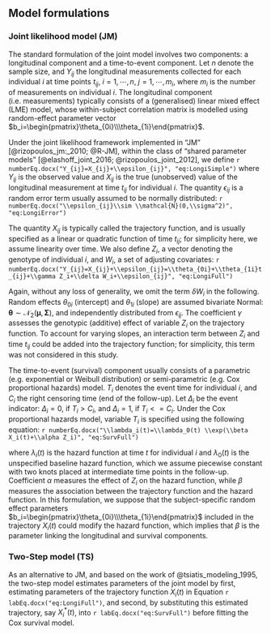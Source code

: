 ## Model formulations

### Joint likelihood model (JM)

The standard formulation of the joint model involves two components: a longitudinal component and a time-to-event component.
Let $n$ denote the sample size, and $Y_{ij}$ the longitudinal measurements collected for each individual $i$ at time points $t_{ij}$, $i=1,\cdots,n$, $j=1,\cdots,m_i$, where $m_i$ is the number of measurements on individual $i$. 
The longitudinal component (i.e. measurements) typically consists of a (generalised) linear mixed effect (LME) model, whose within-subject correlation matrix is modelled using random-effect parameter vector $b_i=\begin{pmatrix}\theta_{0i}\\\theta_{1i}\end{pmatrix}$.

Under the joint likelihood framework implemented in "JM" [@rizopoulos_jm:_2010; @R-JM], within the class of "shared parameter models" [@elashoff_joint_2016; @rizopoulos_joint_2012], we define
`r numberEq.docx("Y_{ij}=X_{ij}+\\epsilon_{ij}", "eq:LongiSimple")`
where $Y_{ij}$ is the observed value and $X_{ij}$ is the true (unobserved) value of the longitudinal measurement at time $t_{ij}$ for individual $i$. 
The quantity $\epsilon_{ij}$ is a random error term usually assumed to be normally distributed:
`r numberEq.docx("\\epsilon_{ij}\\sim \\mathcal{N}(0,\\sigma^2)", "eq:LongiError")`

The quantity $X_{ij}$ is typically called the trajectory function, and is usually specified as a linear or quadratic function of time $t_{ij}$; for simplicity here, we assume linearity over time.
We also define $Z_i$, a vector denoting the genotype of individual $i$, and $W_i$, a set of adjusting covariates:
`r numberEq.docx("Y_{ij}=X_{ij}+\\epsilon_{ij}=\\theta_{0i}+\\theta_{1i}t_{ij}+\\gamma Z_i+\\delta W_i+\\epsilon_{ij}", "eq:LongiFull")`

Again, without any loss of generality, we omit the term $\delta W_i$ in the following. 
Random effects $\theta_{0i}$ (intercept) and $\theta_{1i}$ (slope) are assumed bivariate Normal: $\mathbf{\theta} \sim \mathcal{N}_2 (\mathbf{\mu},\mathbf{\Sigma})$, and independently distributed from $\epsilon_{ij}$. 
The coefficient $\gamma$ assesses the genotypic (additive) effect of variable $Z_i$ on the trajectory function. 
To account for varying slopes, an interaction term between $Z_i$ and time $t_{ij}$ could be added into the trajectory function; for simplicity, this term was not considered in this study.

The time-to-event (survival) component usually consists of a parametric (e.g. exponential or Weibull distribution) or semi-parametric (e.g. Cox proportional hazards) model. 
$T_i$ denotes the event time for individual $i$, and $C_i$ the right censoring time (end of the follow-up). 
Let $\Delta_i$ be the event indicator: $\Delta_i=0$, if $T_i>C_i$, and $\Delta_i=1$, if $T_i <= C_i$.
Under the Cox proportional hazards model, variable $T_i$ is specified using the following equation:
`r numberEq.docx("\\lambda_i(t)=\\lambda_0(t) \\exp(\\beta X_i(t)+\\alpha Z_i)", "eq:SurvFull")`

where $\lambda_i(t)$ is the hazard function at time $t$ for individual $i$ and $\lambda_0(t)$ is the unspecified baseline hazard function, which we assume piecewise constant with two knots placed at intermediate time points in the follow-up. 
Coefficient $\alpha$ measures the effect of $Z_i$ on the hazard function, while $\beta$ measures the association between the trajectory function and the hazard function.
In this formulation, we suppose that the subject-specific random effect parameters $b_i=\begin{pmatrix}\theta_{0i}\\\theta_{1i}\end{pmatrix}$ included in the trajectory $X_i(t)$ could modify the hazard function, which implies that $\beta$ is the parameter linking the longitudinal and survival components.

### Two-Step model (TS)

As an alternative to JM, and based on the work of @tsiatis_modeling_1995, the two-step model estimates parameters of the joint model by first, estimating parameters of the trajectory function $X_i(t)$ in Equation `r labEq.docx("eq:LongiFull")`, and second, by substituting this estimated trajectory, say $X^*_i(t)$, into `r labEq.docx("eq:SurvFull")` before fitting the Cox survival model.
